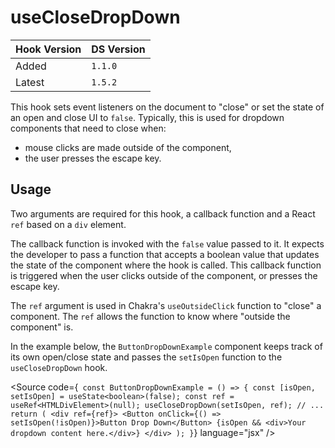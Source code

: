 
<Meta title="Hooks/useCloseDropDown" />

# useCloseDropDown

| Hook Version | DS Version |
| ------------ | ---------- |
| Added        | `1.1.0`    |
| Latest       | `1.5.2`    |

This hook sets event listeners on the document to "close" or set the state of an
open and close UI to `false`. Typically, this is used for dropdown components
that need to close when:

- mouse clicks are made outside of the component,
- the user presses the escape key.

## Usage

Two arguments are required for this hook, a callback function and a React
`ref` based on a `div` element.

The callback function is invoked with the `false` value passed to it. It expects
the developer to pass a function that accepts a boolean value that updates the
state of the component where the hook is called. This callback function is
triggered when the user clicks outside of the component, or presses the escape
key.

The `ref` argument is used in Chakra's `useOutsideClick` function to "close" a
component. The `ref` allows the function to know where "outside the component"
is.

In the example below, the `ButtonDropDownExample` component keeps track of its
own open/close state and passes the `setIsOpen` function to the
`useCloseDropDown` hook.

<Source
  code={`
const ButtonDropDownExample = () => {
  const [isOpen, setIsOpen] = useState<boolean>(false);
  const ref = useRef<HTMLDivElement>(null);
  useCloseDropDown(setIsOpen, ref);
  // ...
  return (
    <div ref={ref}>
      <Button onClick={() => setIsOpen(!isOpen)}>Button Drop Down</Button>
      {isOpen && <div>Your dropdown content here.</div>}
    </div>
  );
}`}
  language="jsx"
/>
